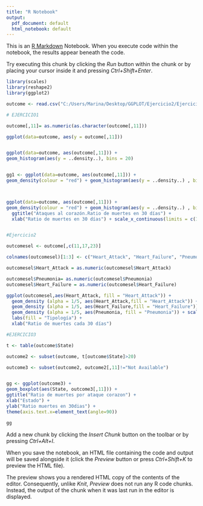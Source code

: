 ---
title: "R Notebook"
output:
  pdf_document: default
  html_notebook: default
---

This is an [R Markdown](http://rmarkdown.rstudio.com) Notebook. When you execute code within the notebook, the results appear beneath the code. 

Try executing this chunk by clicking the *Run* button within the chunk or by placing your cursor inside it and pressing *Ctrl+Shift+Enter*. 



```{r}

library(scales)
library(reshape2)
library(ggplot2)

outcome <- read.csv("C:/Users/Marina/Desktop/GGPLOT/Ejercicio2/Ejercicio 2/outcome-of-care-measures.csv")

# EJERCICIO1

outcome[,11]= as.numeric(as.character(outcome[,11]))

ggplot(data=outcome, aes(y = outcome[,11]))


ggplot(data=outcome, aes(outcome[,11])) +
geom_histogram(aes(y = ..density..), bins = 20)


gg1 <- ggplot(data=outcome, aes(outcome[,11])) +
geom_density(colour = "red") + geom_histogram(aes(y = ..density..) , bins = 20)



ggplot(data=outcome, aes(outcome[,11])) +
geom_density(colour = "red") + geom_histogram(aes(y = ..density..) , bins = 20 )+
  ggtitle("Ataques al corazón.Ratio de muertes en 30 días") + 
  xlab("Ratio de muertes en 30 días") + scale_x_continuous(limits = c(10,20))


#Ejercicio2

outcomesel <- outcome[,c(11,17,23)]

colnames(outcomesel)[1:3] <- c("Heart_Attack", "Heart_Failure", "Pneumonia")

outcomesel$Heart_Attack = as.numeric(outcomesel$Heart_Attack)

outcomesel$Pneumonia= as.numeric(outcomesel$Pneumonia)
outcomesel$Heart_Failure = as.numeric(outcomesel$Heart_Failure)

ggplot(outcomesel,aes(Heart_Attack, fill = "Heart_Attack")) + 
  geom_density (alpha = 1/5, aes(Heart_Attack,fill = "Heart_Attack")) + 
  geom_density (alpha = 1/5, aes(Heart_Failure,fill = "Heart_Failure")) + 
  geom_density (alpha = 1/5, aes(Pneumonia, fill = "Pneumonia")) + scale_x_continuous(limits = c(5,20)) +
  labs(fill = "Tipología") +
  xlab("Ratio de muertes cada 30 días")

#EJERCICIO3

t <- table(outcome$State)

outcome2 <- subset(outcome, t[outcome$State]>20)

outcome3 <- subset(outcome2, outcome2[,11]!="Not Available")


gg <- ggplot(outcome3) +
geom_boxplot(aes(State, outcome3[,11])) +
ggtitle("Ratio de muertes por ataque corazon") +
xlab("Estado") +
ylab("Ratio muertes en 30dias") +
theme(axis.text.x=element_text(angle=90))

gg
```

Add a new chunk by clicking the *Insert Chunk* button on the toolbar or by pressing *Ctrl+Alt+I*.

When you save the notebook, an HTML file containing the code and output will be saved alongside it (click the *Preview* button or press *Ctrl+Shift+K* to preview the HTML file).

The preview shows you a rendered HTML copy of the contents of the editor. Consequently, unlike *Knit*, *Preview* does not run any R code chunks. Instead, the output of the chunk when it was last run in the editor is displayed.
